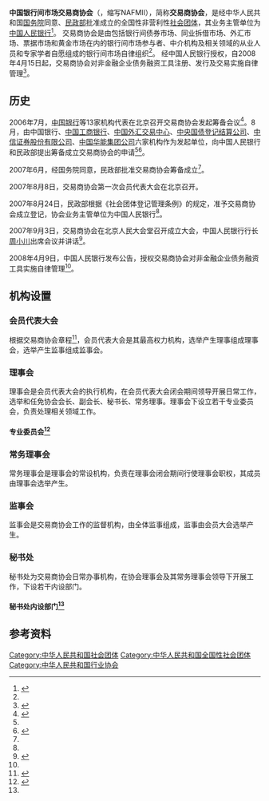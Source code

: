 {{Infobox organization
|name = 中国银行间市场交易商协会
|bgcolor = 
|fgcolor = 
|image = 
|image_border = 
|size = 
|alt = 
|caption = 
|map = 
|msize = 
|malt = 
|mcaption = 
|abbreviation = 交易商协会（NAFMII）
|motto = 
|formation = {{Start date|2007|09|03}}
|founder = 
|extinction = 
|type = [[社会团体|社会团体]]
|field = [[金融业|金融业]]
|registration_id = 511000005000206739{{Small|（[[统一社会信用代码|统一社会信用代码]]）}}
|status = 
|purpose = 对银行间市场进行自律管理；为会员服务，维护会员的合法权益；维持银行间市场正当竞争秩序，推动市场的规范、健康发展<ref name="章程总则">{{Cite web|url=http://www.nafmii.org.cn/xhzc/xhzc/201910/t20191024_78029.html|title=第一章           总  则|date=2019-10-24|publisher=中国银行间市场交易商协会|accessdate=2020-11-16|archiveurl=https://web.archive.org/web/20201116104959/http://www.nafmii.org.cn/xhzc/xhzc/201910/t20191024_78029.html|archivedate=2020-11-16|dead-url=no}}</ref>
|headquarters = 
|location = {{CHN}}[[北京市|北京市]][[西城区|西城区]]月坛南街1号院6号楼
|region_served = 
|membership = 
|language = 
|leader_title = 会长
|leader_name = [[陈四清|陈四清]]<ref name="现任领导">{{Cite web|url=http://www.nafmii.org.cn/xhzc/xhld/202004/t20200424_80009.html|title=协会现任领导班子名单|date=2020-12-19|publisher=中国银行间市场交易商协会|archiveurl=https://web.archive.org/web/20210328020259/http://www.nafmii.org.cn/xhzc/xhld/202004/t20200424_80009.html|archivedate=2021-03-28|dead-url=no|accessdate=2021-03-28}}</ref>
|leader_title2 = 监事长
|leader_name2 = [[田惠宇|田惠宇]]<ref name="现任领导" />
|leader_title3 = 副会长
|leader_name3 = 张旭光、胡浩、郭宁宁、王祖继、沈如军、杨明生、张佑君、水汝庆、裴传智、纪志宏、徐忠<ref name="现任领导" />
|main_organ = 
|parent_organization = 
|affiliations = 
|num_staff = 
|num_volunteers = 
|budget = 
|publication = {{URL|http://www.nafmii.org.cn/jrscyj/|《金融市场研究》 }}
|website = {{URL|http://www.nafmii.org.cn/}}
|remarks = 
}}

'''中国银行间市场交易商协会'''（{{lang-en|National Association of Financial Market Institutional Investors}}，缩写NAFMII），简称'''交易商协会'''，是经中华人民共和国[[中华人民共和国国务院|国务院]]同意、[[民政部|民政部]]批准成立的全国性非营利性[[社会团体|社会团体]]，其业务主管单位为[[中国人民银行|中国人民银行]]<ref name="intro">{{Cite web|url=http://www.nafmii.org.cn/fzlm/GYWM/201202/t20120227_4278.html|title=协会概况|publisher=中国银行间市场交易商协会|accessdate=2020-11-16|archiveurl=https://web.archive.org/web/20201116104346/http://www.nafmii.org.cn/fzlm/GYWM/201202/t20120227_4278.html|archivedate=2020-11-16|dead-url=no}}</ref>。
交易商协会是由包括银行间债券市场、同业拆借市场、外汇市场、票据市场和黄金市场在内的银行间市场参与者、中介机构及相关领域的从业人员和专家学者自愿组成的银行间市场自律组织<ref name="章程总则" />。
经中国人民银行授权，自2008年4月15日起，交易商协会对非金融企业债务融资工具注册、发行及交易实施自律管理<ref name="人民银行令">{{Cite web|url=http://www.gov.cn/gongbao/content/2008/content_1149254.htm|title=中国人民银行令〔2008〕第 1 号|date=2008-04-09|publisher=[[中国人民银行|中国人民银行]]|accessdate=2020-11-16|archiveurl=https://web.archive.org/web/20201116110256/http://www.gov.cn/gongbao/content/2008/content_1149254.htm|archivedate=2020-11-16|dead-url=no}}</ref>。

==历史==
2006年7月，[[中国银行|中国银行]]等13家机构代表在北京召开交易商协会发起筹备会议<ref name="成立背景">{{Cite web|url=http://www.nafmii.org.cn/xhzc/xhjj/201202/t20120226_482.html|title=成立背景|date=2011-01-12|publisher=中国银行间市场交易商协会|accessdate=2020-11-16|archiveurl=https://web.archive.org/web/20201116111109/http://www.nafmii.org.cn/xhzc/xhjj/201202/t20120226_482.html|archivedate=2020-11-16|dead-url=no}}</ref>。8月，由中国银行、[[中国工商银行|中国工商银行]]、[[中国外汇交易中心|中国外汇交易中心]]、[[中央国债登记结算公司|中央国债登记结算公司]]、[[中信证券股份有限公司|中信证券股份有限公司]]、[[中国华能集团公司|中国华能集团公司]]六家机构作为发起单位，向中国人民银行和民政部提出筹备成立交易商协会的申请<ref name="成立背景" /><ref name="成立报道">{{Cite news|url=http://finance.caixin.com/2007-09-03/100065264.html|title=银行间市场交易商协会成立|date=2007-09-03|work=财新|accessdate=2020-11-16|archiveurl=https://web.archive.org/web/20201116111839/http://finance.caixin.com/2007-09-03/100065264.html|archivedate=2020-11-16|dead-url=no}}</ref>。

2007年6月，经国务院同意，民政部批准交易商协会筹备成立<ref name="成立背景" />。

2007年8月8日，交易商协会第一次会员代表大会在北京召开。

2007年8月24日，民政部根据《社会团体登记管理条例》的规定，准予交易商协会成立登记，协会业务主管单位为中国人民银行<ref name="成立报道" />。

2007年9月3日，交易商协会在北京人民大会堂召开成立大会，中国人民银行行长[[周小川|周小川]]出席会议并讲话<ref>{{Cite news|url=http://finance.sina.com.cn/china/hgjj/20070903/12133941595.shtml|title=周小川在银行间市场交易商协会成立大会上讲话|date=2007-09-03|publisher=中国新闻网|accessdate=2020-11-16|archiveurl=https://web.archive.org/web/20201116112605/http://finance.sina.com.cn/china/hgjj/20070903/12133941595.shtml|archivedate=2020-11-16|dead-url=no}}</ref>。

2008年4月9日，中国人民银行发布公告，授权交易商协会对非金融企业债务融资工具实施自律管理<ref name="人民银行令" />。

==机构设置==
===会员代表大会===
根据交易商协会章程<ref name="章程组织机构">{{Cite web|url=http://www.nafmii.org.cn/xhzc/xhzc/201910/t20191024_78024.html|title=第五章　组织机构|date=2019-10-24|publisher=中国银行间市场交易商协会|accessdate=2020-11-16|archiveurl=https://web.archive.org/web/20201116104648/http://www.nafmii.org.cn/xhzc/xhzc/201910/t20191024_78024.html|archivedate=2020-11-16|dead-url=no}}</ref>，会员代表大会是其最高权力机构，选举产生理事组成理事会，选举产生监事组成监事会。

===理事会===
理事会是会员代表大会的执行机构，在会员代表大会闭会期间领导开展日常工作，选举和任免协会会长、副会长、秘书长、常务理事。理事会下设立若干专业委员会，负责处理相关领域工作。
====专业委员会<ref name="组织机构">{{Cite web|url=http://www.nafmii.org.cn/xhzc/zzjg/202004/P020200424643151027764.pdf|title=组织机构设置|publisher=中国银行间市场交易商协会|accessdate=2020-11-16|format=pdf|archiveurl=https://web.archive.org/web/20201116104237/http://www.nafmii.org.cn/xhzc/zzjg/202004/P020200424643151027764.pdf|archivedate=2020-11-16|dead-url=no}}</ref>====
{{columns-list|2|
* 债券市场专业委员会
* 金融衍生品专业委员会
* 信用评级专业委员会
* 金币市场专业委员会
* 交易专业委员会
* 法律专业委员会
* 会计专业委员会
* 从业人员培训专家委员会
* 资产证券化暨结构化融资专业委员会
}}

===常务理事会===
常务理事会是理事会的常设机构，负责在理事会闭会期间行使理事会职权，其成员由理事会选举产生。

===监事会===
监事会是交易商协会工作的监督机构，由全体监事组成，监事由会员大会选举产生。

===秘书处===
秘书处为交易商协会日常办事机构，在协会理事会及其常务理事会领导下开展工作，下设若干内设部门。
====秘书处内设部门<ref name="组织机构" />====
{{columns-list|2|
* 综合部（党委办公室、党委宣传部）
* 人力资源部（党委组织部）
* 财务管理部
* 市场创新部
* 注册办公室
* 后督中心
* 交易规范部
* 会员与法律事务部
* 培训认证部
* 信息研究部
* 国际部
* 纪检监察办公室
* 审计部
* 债券评估服务部
* 技术部
}}

==参考资料==
{{Reflist|2}}


[[Category:中华人民共和国社会团体|Category:中华人民共和国社会团体]]
[[Category:中华人民共和国全国性社会团体|Category:中华人民共和国全国性社会团体]]
[[Category:中华人民共和国行业协会|Category:中华人民共和国行业协会]]